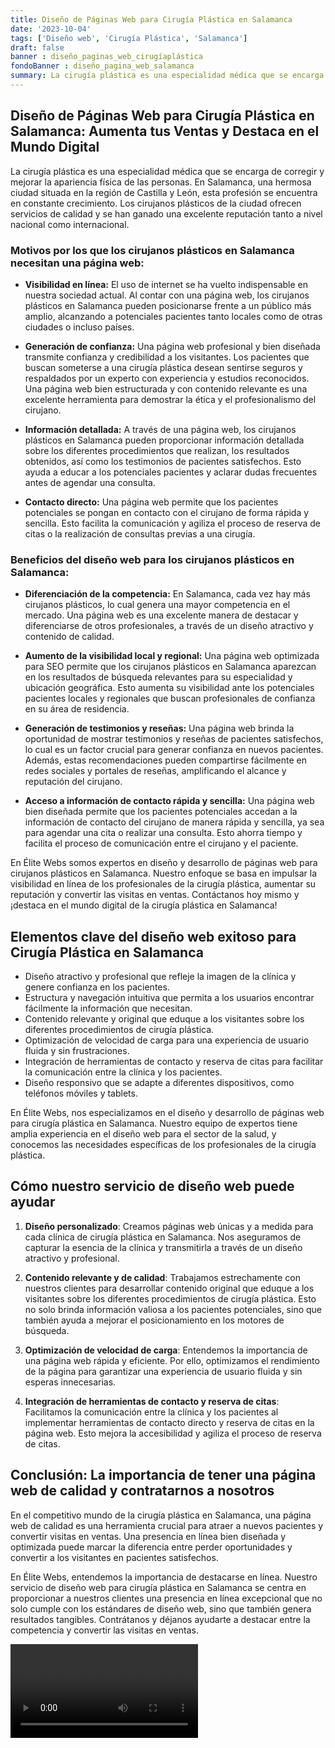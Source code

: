 ```yaml
---
title: Diseño de Páginas Web para Cirugía Plástica en Salamanca
date: '2023-10-04'
tags: ['Diseño web', 'Cirugía Plástica', 'Salamanca']
draft: false
banner : diseño_paginas_web_cirugíaplástica
fondoBanner : diseño_pagina_web_salamanca
summary: La cirugía plástica es una especialidad médica que se encarga de corregir y mejorar la apariencia física de las personas. En Salamanca, una hermosa ciudad situada en la región de Castilla y León, esta profesión se encuentra en constante crecimiento. Los cirujanos plásticos de la ciudad ofrecen servicios de calidad y se han ganado una excelente reputación tanto a nivel nacional como internacional.
---
```


## **Diseño de Páginas Web para Cirugía Plástica en Salamanca: Aumenta tus Ventas y Destaca en el Mundo Digital**

La cirugía plástica es una especialidad médica que se encarga de corregir y mejorar la apariencia física de las personas. En Salamanca, una hermosa ciudad situada en la región de Castilla y León, esta profesión se encuentra en constante crecimiento. Los cirujanos plásticos de la ciudad ofrecen servicios de calidad y se han ganado una excelente reputación tanto a nivel nacional como internacional.

### **Motivos por los que los cirujanos plásticos en Salamanca necesitan una página web:**

- **Visibilidad en línea:** El uso de internet se ha vuelto indispensable en nuestra sociedad actual. Al contar con una página web, los cirujanos plásticos en Salamanca pueden posicionarse frente a un público más amplio, alcanzando a potenciales pacientes tanto locales como de otras ciudades o incluso países.

- **Generación de confianza:** Una página web profesional y bien diseñada transmite confianza y credibilidad a los visitantes. Los pacientes que buscan someterse a una cirugía plástica desean sentirse seguros y respaldados por un experto con experiencia y estudios reconocidos. Una página web bien estructurada y con contenido relevante es una excelente herramienta para demostrar la ética y el profesionalismo del cirujano.

- **Información detallada:** A través de una página web, los cirujanos plásticos en Salamanca pueden proporcionar información detallada sobre los diferentes procedimientos que realizan, los resultados obtenidos, así como los testimonios de pacientes satisfechos. Esto ayuda a educar a los potenciales pacientes y aclarar dudas frecuentes antes de agendar una consulta.

- **Contacto directo:** Una página web permite que los pacientes potenciales se pongan en contacto con el cirujano de forma rápida y sencilla. Esto facilita la comunicación y agiliza el proceso de reserva de citas o la realización de consultas previas a una cirugía.

### **Beneficios del diseño web para los cirujanos plásticos en Salamanca:**

- **Diferenciación de la competencia:** En Salamanca, cada vez hay más cirujanos plásticos, lo cual genera una mayor competencia en el mercado. Una página web es una excelente manera de destacar y diferenciarse de otros profesionales, a través de un diseño atractivo y contenido de calidad.

- **Aumento de la visibilidad local y regional:** Una página web optimizada para SEO permite que los cirujanos plásticos en Salamanca aparezcan en los resultados de búsqueda relevantes para su especialidad y ubicación geográfica. Esto aumenta su visibilidad ante los potenciales pacientes locales y regionales que buscan profesionales de confianza en su área de residencia.

- **Generación de testimonios y reseñas:** Una página web brinda la oportunidad de mostrar testimonios y reseñas de pacientes satisfechos, lo cual es un factor crucial para generar confianza en nuevos pacientes. Además, estas recomendaciones pueden compartirse fácilmente en redes sociales y portales de reseñas, amplificando el alcance y reputación del cirujano.

- **Acceso a información de contacto rápida y sencilla:** Una página web bien diseñada permite que los pacientes potenciales accedan a la información de contacto del cirujano de manera rápida y sencilla, ya sea para agendar una cita o realizar una consulta. Esto ahorra tiempo y facilita el proceso de comunicación entre el cirujano y el paciente.

En Élite Webs somos expertos en diseño y desarrollo de páginas web para cirujanos plásticos en Salamanca. Nuestro enfoque se basa en impulsar la visibilidad en línea de los profesionales de la cirugía plástica, aumentar su reputación y convertir las visitas en ventas. Contáctanos hoy mismo y ¡destaca en el mundo digital de la cirugía plástica en Salamanca!

<GifSeo />

<Cta />

## Elementos clave del diseño web exitoso para Cirugía Plástica en Salamanca

- Diseño atractivo y profesional que refleje la imagen de la clínica y genere confianza en los pacientes.
- Estructura y navegación intuitiva que permita a los usuarios encontrar fácilmente la información que necesitan.
- Contenido relevante y original que eduque a los visitantes sobre los diferentes procedimientos de cirugía plástica.
- Optimización de velocidad de carga para una experiencia de usuario fluida y sin frustraciones.
- Integración de herramientas de contacto y reserva de citas para facilitar la comunicación entre la clínica y los pacientes.
- Diseño responsivo que se adapte a diferentes dispositivos, como teléfonos móviles y tablets.

En Élite Webs, nos especializamos en el diseño y desarrollo de páginas web para cirugía plástica en Salamanca. Nuestro equipo de expertos tiene amplia experiencia en el diseño web para el sector de la salud, y conocemos las necesidades específicas de los profesionales de la cirugía plástica.

## Cómo nuestro servicio de diseño web puede ayudar

1. **Diseño personalizado**: Creamos páginas web únicas y a medida para cada clínica de cirugía plástica en Salamanca. Nos aseguramos de capturar la esencia de la clínica y transmitirla a través de un diseño atractivo y profesional.

2. **Contenido relevante y de calidad**: Trabajamos estrechamente con nuestros clientes para desarrollar contenido original que eduque a los visitantes sobre los diferentes procedimientos de cirugía plástica. Esto no solo brinda información valiosa a los pacientes potenciales, sino que también ayuda a mejorar el posicionamiento en los motores de búsqueda.

3. **Optimización de velocidad de carga**: Entendemos la importancia de una página web rápida y eficiente. Por ello, optimizamos el rendimiento de la página para garantizar una experiencia de usuario fluida y sin esperas innecesarias.

4. **Integración de herramientas de contacto y reserva de citas**: Facilitamos la comunicación entre la clínica y los pacientes al implementar herramientas de contacto directo y reserva de citas en la página web. Esto mejora la accesibilidad y agiliza el proceso de reserva de citas.

## Conclusión: La importancia de tener una página web de calidad y contratarnos a nosotros

En el competitivo mundo de la cirugía plástica en Salamanca, una página web de calidad es una herramienta crucial para atraer a nuevos pacientes y convertir visitas en ventas. Una presencia en línea bien diseñada y optimizada puede marcar la diferencia entre perder oportunidades y convertir a los visitantes en pacientes satisfechos.

En Élite Webs, entendemos la importancia de destacarse en línea. Nuestro servicio de diseño web para cirugía plástica en Salamanca se centra en proporcionar a nuestros clientes una presencia en línea excepcional que no solo cumple con los estándares de diseño web, sino que también genera resultados tangibles. Contrátanos y déjanos ayudarte a destacar entre la competencia y convertir las visitas en ventas.

<Video />

<CtaBot job='Cirugía Plástica' city='Salamanca'/>

<Gmaps query='Salamanca+españa+maps' />